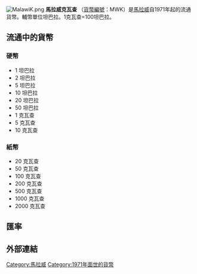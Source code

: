 [[File:MalawiK.png|right]]
'''馬拉威克瓦查''' （[[ISO_4217|貨幣編號]]：MWK）是[[馬拉威|馬拉威]]自1971年起的流通貨幣。輔幣單位坦巴拉。1克瓦查=100坦巴拉。
==流通中的貨幣==
===硬幣===
*1 坦巴拉
*2 坦巴拉
*5 坦巴拉
*10 坦巴拉
*20 坦巴拉
*50 坦巴拉
*1 克瓦查
*5 克瓦查
*10 克瓦查

===紙幣===
*20 克瓦查
*50 克瓦查
*100 克瓦查
*200 克瓦查
*500 克瓦查
*1000 克瓦查
*2000 克瓦查

== 匯率 ==
{{Exchange Rate|MWK}}
== 外部連結 ==
{{Standard numismatics external links
| world_coin_gallery_1_url  = Malawi
| world_coin_gallery_1_name = Malawi
| banknote_world_1_url      = malawi
| banknote_world_1_name     = Malawi
| dollarization_1_url       = mw
| dollarization_1_name      = Malawi
| gfd_1_url                 = Malawi
| gfd_1_name                = Malawi
| gfd_data_1_url            = 
| gfd_data_1_name           = 
| show_gfd_excel            = Y
}}

{{commonscat|Money of Malawi}}
{{Currencies of Africa}}
[[Category:馬拉威|Category:馬拉威]]
[[Category:1971年面世的貨幣|Category:1971年面世的貨幣]]